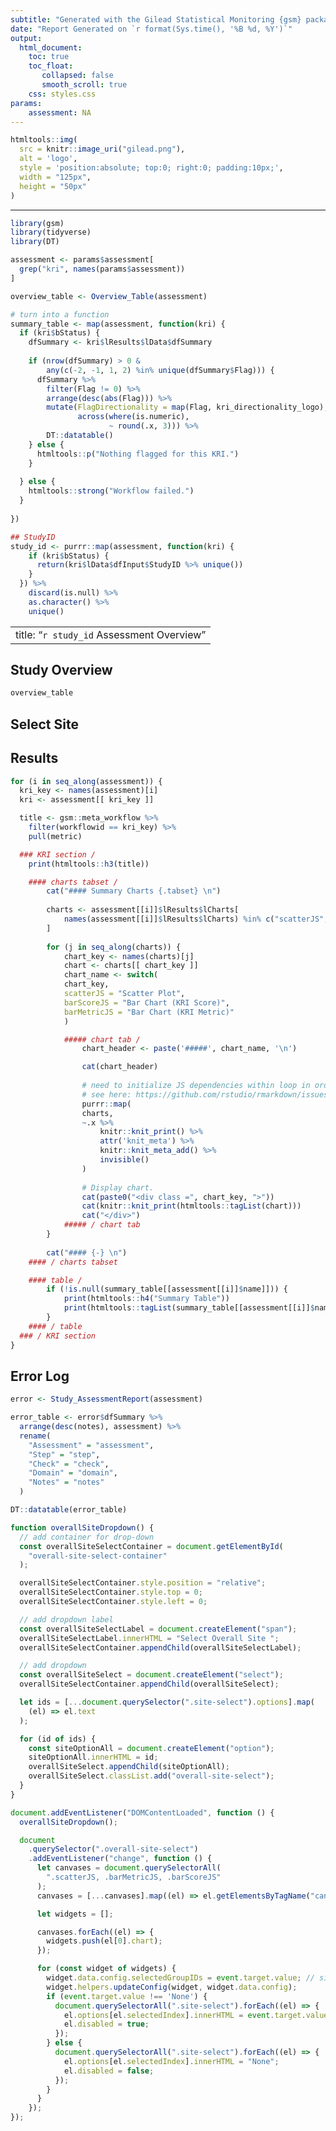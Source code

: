 ```yaml
---
subtitle: "Generated with the Gilead Statistical Monitoring {gsm} package"
date: "Report Generated on `r format(Sys.time(), '%B %d, %Y')`"
output:
  html_document:
    toc: true
    toc_float:
       collapsed: false
       smooth_scroll: true
    css: styles.css
params:
    assessment: NA
---
```


```r
htmltools::img(
  src = knitr::image_uri("gilead.png"), 
  alt = 'logo', 
  style = 'position:absolute; top:0; right:0; padding:10px;', 
  width = "125px", 
  height = "50px"
)
```

---

```r
library(gsm)
library(tidyverse)
library(DT)

assessment <- params$assessment[
  grep("kri", names(params$assessment))
]

overview_table <- Overview_Table(assessment) 

# turn into a function
summary_table <- map(assessment, function(kri) {
  if (kri$bStatus) {
    dfSummary <- kri$lResults$lData$dfSummary
    
    if (nrow(dfSummary) > 0 &
        any(c(-2, -1, 1, 2) %in% unique(dfSummary$Flag))) {
      dfSummary %>%
        filter(Flag != 0) %>%
        arrange(desc(abs(Flag))) %>%
        mutate(FlagDirectionality = map(Flag, kri_directionality_logo),
               across(where(is.numeric),
                      ~ round(.x, 3))) %>%
        DT::datatable()
    } else {
      htmltools::p("Nothing flagged for this KRI.")
    }
    
  } else {
    htmltools::strong("Workflow failed.")
  }
  
})

## StudyID
study_id <- purrr::map(assessment, function(kri) {
    if (kri$bStatus) {
      return(kri$lData$dfInput$StudyID %>% unique())
    } 
  }) %>% 
    discard(is.null) %>% 
    as.character() %>% 
    unique()

```

---
title: "`r study_id` Assessment Overview"
---

## Study Overview

<div class="gsm-overview-table">
```r
overview_table
```
</div>


## Select Site
<div class="overall-site-select-container" id="overall-site-select-container">

</div>

## Results

```r
for (i in seq_along(assessment)) {
  kri_key <- names(assessment)[i]
  kri <- assessment[[ kri_key ]]

  title <- gsm::meta_workflow %>% 
    filter(workflowid == kri_key) %>% 
    pull(metric)

  ### KRI section /
    print(htmltools::h3(title))

    #### charts tabset /
        cat("#### Summary Charts {.tabset} \n")
        
        charts <- assessment[[i]]$lResults$lCharts[
            names(assessment[[i]]$lResults$lCharts) %in% c("scatterJS", "barMetricJS", "barScoreJS")
        ]
        
        for (j in seq_along(charts)) {
            chart_key <- names(charts)[j]
            chart <- charts[[ chart_key ]]
            chart_name <- switch(
            chart_key,
            scatterJS = "Scatter Plot",
            barScoreJS = "Bar Chart (KRI Score)",
            barMetricJS = "Bar Chart (KRI Metric)"
            )

            ##### chart tab /
                chart_header <- paste('#####', chart_name, '\n')

                cat(chart_header)
                
                # need to initialize JS dependencies within loop in order to print correctly
                # see here: https://github.com/rstudio/rmarkdown/issues/1877#issuecomment-678996452
                purrr::map(
                charts,
                ~.x %>%
                    knitr::knit_print() %>%
                    attr('knit_meta') %>%
                    knitr::knit_meta_add() %>%
                    invisible()
                )
            
                # Display chart.
                cat(paste0("<div class =", chart_key, ">"))
                cat(knitr::knit_print(htmltools::tagList(chart)))
                cat("</div>")
            ##### / chart tab
        }
        
        cat("#### {-} \n")
    #### / charts tabset

    #### table /
        if (!is.null(summary_table[[assessment[[i]]$name]])) {
            print(htmltools::h4("Summary Table"))
            print(htmltools::tagList(summary_table[[assessment[[i]]$name]]))
        }
    #### / table
  ### / KRI section
}
```

## Error Log

```r
error <- Study_AssessmentReport(assessment)

error_table <- error$dfSummary %>% 
  arrange(desc(notes), assessment) %>% 
  rename(
    "Assessment" = "assessment",
    "Step" = "step",
    "Check" = "check",
    "Domain" = "domain",
    "Notes" = "notes"
  )

DT::datatable(error_table)
```

```js
function overallSiteDropdown() {
  // add container for drop-down
  const overallSiteSelectContainer = document.getElementById(
    "overall-site-select-container"
  );

  overallSiteSelectContainer.style.position = "relative";
  overallSiteSelectContainer.style.top = 0;
  overallSiteSelectContainer.style.left = 0;

  // add dropdown label
  const overallSiteSelectLabel = document.createElement("span");
  overallSiteSelectLabel.innerHTML = "Select Overall Site ";
  overallSiteSelectContainer.appendChild(overallSiteSelectLabel);

  // add dropdown
  const overallSiteSelect = document.createElement("select");
  overallSiteSelectContainer.appendChild(overallSiteSelect);

  let ids = [...document.querySelector(".site-select").options].map(
    (el) => el.text
  );

  for (id of ids) {
    const siteOptionAll = document.createElement("option");
    siteOptionAll.innerHTML = id;
    overallSiteSelect.appendChild(siteOptionAll);
    overallSiteSelect.classList.add("overall-site-select");
  }
}

document.addEventListener("DOMContentLoaded", function () {
  overallSiteDropdown();

  document
    .querySelector(".overall-site-select")
    .addEventListener("change", function () {
      let canvases = document.querySelectorAll(
        ".scatterJS, .barMetricJS, .barScoreJS"
      );
      canvases = [...canvases].map((el) => el.getElementsByTagName("canvas"));

      let widgets = [];

      canvases.forEach((el) => {
        widgets.push(el[0].chart);
      });

      for (const widget of widgets) {
        widget.data.config.selectedGroupIDs = event.target.value; // site
        widget.helpers.updateConfig(widget, widget.data.config);
        if (event.target.value !== 'None') {
          document.querySelectorAll(".site-select").forEach((el) => {
            el.options[el.selectedIndex].innerHTML = event.target.value;
            el.disabled = true;
          });
        } else {
          document.querySelectorAll(".site-select").forEach((el) => {
            el.options[el.selectedIndex].innerHTML = "None";
            el.disabled = false;
          });
        }
      }
    });
});


```
